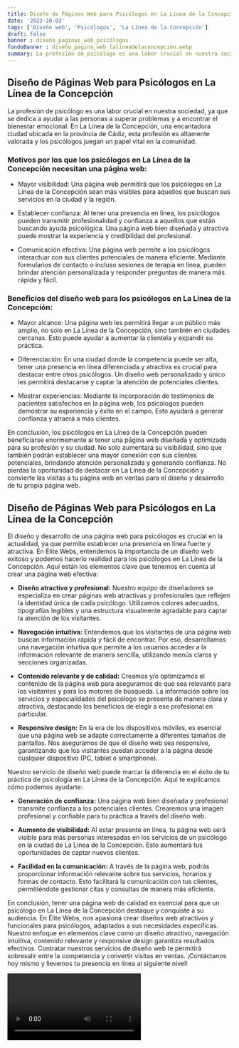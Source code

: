 ```yaml
---
title: Diseño de Páginas Web para Psicólogos en La Línea de la Concepción
date: '2023-10-03'
tags: ['Diseño web', 'Psicólogos', 'La Línea de la Concepción']
draft: false
banner : diseño_paginas_web_psicólogos
fondoBanner : diseño_pagina_web_lalíneadelaconcepción.webp
summary: La profesión de psicólogo es una labor crucial en nuestra sociedad, ya que se dedica a ayudar a las personas a superar problemas y a encontrar el bienestar emocional. En La Línea de la Concepción, una encantadora ciudad ubicada en la provincia de Cádiz, esta profesión es altamente valorada y los psicólogos juegan un papel vital en la comunidad.
---
```


## Diseño de Páginas Web para Psicólogos en La Línea de la Concepción

La profesión de psicólogo es una labor crucial en nuestra sociedad, ya que se dedica a ayudar a las personas a superar problemas y a encontrar el bienestar emocional. En La Línea de la Concepción, una encantadora ciudad ubicada en la provincia de Cádiz, esta profesión es altamente valorada y los psicólogos juegan un papel vital en la comunidad.

### Motivos por los que los psicólogos en La Línea de la Concepción necesitan una página web:

- Mayor visibilidad: Una página web permitirá que los psicólogos en La Línea de la Concepción sean más visibles para aquellos que buscan sus servicios en la ciudad y la región.

- Establecer confianza: Al tener una presencia en línea, los psicólogos pueden transmitir profesionalidad y confianza a aquellos que están buscando ayuda psicológica. Una página web bien diseñada y atractiva puede mostrar la experiencia y credibilidad del profesional.

- Comunicación efectiva: Una página web permite a los psicólogos interactuar con sus clientes potenciales de manera eficiente. Mediante formularios de contacto o incluso sesiones de terapia en línea, pueden brindar atención personalizada y responder preguntas de manera más rápida y fácil.

### Beneficios del diseño web para los psicólogos en La Línea de la Concepción:

- Mayor alcance: Una página web les permitirá llegar a un público más amplio, no solo en La Línea de la Concepción, sino también en ciudades cercanas. Esto puede ayudar a aumentar la clientela y expandir su práctica.

- Diferenciación: En una ciudad donde la competencia puede ser alta, tener una presencia en línea diferenciada y atractiva es crucial para destacar entre otros psicólogos. Un diseño web personalizado y único les permitirá destacarse y captar la atención de potenciales clientes.

- Mostrar experiencias: Mediante la incorporación de testimonios de pacientes satisfechos en la página web, los psicólogos pueden demostrar su experiencia y éxito en el campo. Esto ayudará a generar confianza y atraerá a más clientes.

En conclusión, los psicólogos en La Línea de la Concepción pueden beneficiarse enormemente al tener una página web diseñada y optimizada para su profesión y su ciudad. No solo aumentará su visibilidad, sino que también podrán establecer una mayor conexión con sus clientes potenciales, brindando atención personalizada y generando confianza. No pierdas la oportunidad de destacar en La Línea de la Concepción y convierte las visitas a tu página web en ventas para el diseño y desarrollo de tu propia página web.

<GifSeo />

<Cta />

## Diseño de Páginas Web para Psicólogos en La Línea de la Concepción

El diseño y desarrollo de una página web para psicólogos es crucial en la actualidad, ya que permite establecer una presencia en línea fuerte y atractiva. En Élite Webs, entendemos la importancia de un diseño web exitoso y podemos hacerlo realidad para los psicólogos en La Línea de la Concepción. Aquí están los elementos clave que tenemos en cuenta al crear una página web efectiva:

- **Diseño atractivo y profesional:** Nuestro equipo de diseñadores se especializa en crear páginas web atractivas y profesionales que reflejen la identidad única de cada psicólogo. Utilizamos colores adecuados, tipografías legibles y una estructura visualmente agradable para captar la atención de los visitantes.

- **Navegación intuitiva:** Entendemos que los visitantes de una página web buscan información rápida y fácil de encontrar. Por eso, desarrollamos una navegación intuitiva que permite a los usuarios acceder a la información relevante de manera sencilla, utilizando menús claros y secciones organizadas.

- **Contenido relevante y de calidad:** Creamos y/o optimizamos el contenido de la página web para asegurarnos de que sea relevante para los visitantes y para los motores de búsqueda. La información sobre los servicios y especialidades del psicólogo se presenta de manera clara y atractiva, destacando los beneficios de elegir a ese profesional en particular.

- **Responsive design:** En la era de los dispositivos móviles, es esencial que una página web se adapte correctamente a diferentes tamaños de pantallas. Nos aseguramos de que el diseño web sea responsive, garantizando que los visitantes puedan acceder a la página desde cualquier dispositivo (PC, tablet o smartphone).

Nuestro servicio de diseño web puede marcar la diferencia en el éxito de tu práctica de psicología en La Línea de la Concepción. Aquí te explicamos cómo podemos ayudarte:

- **Generación de confianza:** Una página web bien diseñada y profesional transmite confianza a los potenciales clientes. Crearemos una imagen profesional y confiable para tu práctica a través del diseño web.

- **Aumento de visibilidad:** Al estar presente en línea, tu página web será visible para más personas interesadas en los servicios de un psicólogo en la ciudad de La Línea de la Concepción. Esto aumentará tus oportunidades de captar nuevos clientes.

- **Facilidad en la comunicación:** A través de la página web, podrás proporcionar información relevante sobre tus servicios, horarios y formas de contacto. Esto facilitará la comunicación con tus clientes, permitiéndote gestionar citas y consultas de manera más eficiente.

En conclusión, tener una página web de calidad es esencial para que un psicólogo en La Línea de la Concepción destaque y conquiste a su audiencia. En Élite Webs, nos apasiona crear diseños web atractivos y funcionales para psicólogos, adaptados a sus necesidades específicas. Nuestro enfoque en elementos clave como un diseño atractivo, navegación intuitiva, contenido relevante y responsive design garantiza resultados efectivos. Contratar nuestros servicios de diseño web te permitirá sobresalir entre la competencia y convertir visitas en ventas. ¡Contáctanos hoy mismo y llevemos tu presencia en línea al siguiente nivel!

<Video />

<CtaBot job='Psicólogos' city='La Línea de la Concepción'/>

<Gmaps query='La Línea de la Concepción+españa+maps' />